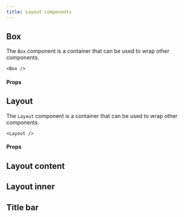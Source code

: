 ```yaml
---
title: Layout components
---
```



## Box

The `Box` component is a container that can be used to wrap other components.

```tsx
<Box />
```

#### Props

<PropsTable>
    <SharedProps.heading />
</PropsTable>

## Layout

The `Layout` component is a container that can be used to wrap other components.

```tsx
<Layout />
```

#### Props

<PropsTable>
    <SharedProps.topStart />
    <SharedProps.topEnd />
    <SharedProps.sideBar />
    <SharedProps.mainStart />
    <SharedProps.actions />
    <SharedProps.actionsCenter />
    <SharedProps.actionsEnd />
    <SharedProps.actionsStart />
    <SharedProps.children />
    <SharedProps.key />
    <SharedProps.main />
    <SharedProps.mainCenter />
    <SharedProps.mainEnd />
    <SharedProps.sideBarCenter />
    <SharedProps.sideBarEnd />
    <SharedProps.sideBarStart />
    <SharedProps.top />
    <SharedProps.topCenter />
</PropsTable>

## Layout content

## Layout inner

## Title bar
